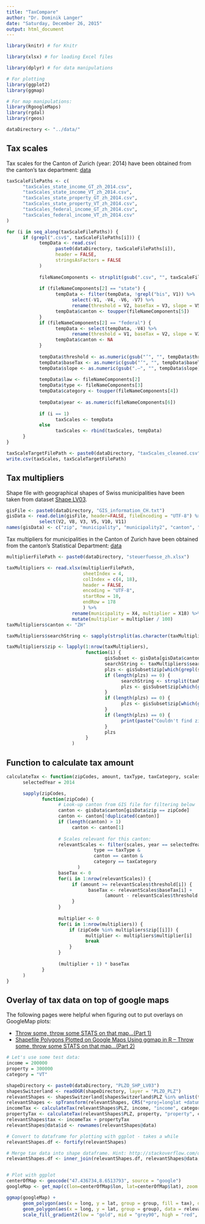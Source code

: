 ```yaml
---
title: "TaxCompare"
author: "Dr. Dominik Langer"
date: "Saturday, December 26, 2015"
output: html_document
---
```


```r
library(knitr) # for Knitr

library(xlsx) # for loading Excel files

library(dplyr) # for data manipulations

# For plotting
library(ggplot2) 
library(ggmap)

# For map manipulations:
library(RgoogleMaps)
library(rgdal)
library(rgeos)

dataDirectory <- "../data/"

```

## Tax scales

Tax scales for the Canton of Zurich (year: 2014) have been obtained from the canton's tax department: [data](http://www.steueramt.zh.ch/internet/finanzdirektion/ksta/de/steuerberechnung/steuertarife/_jcr_content/contentPar/downloadlist/downloaditems/steuertarife_2014_st.spooler.download.1440490483459.pdf/Steuertarife_2014_Staatssteuer_Bundessteuer.pdf)

```r

taxScaleFilePaths <- c(
      "taxScales_state_income_GT_zh_2014.csv",
      "taxScales_state_income_VT_zh_2014.csv",
      "taxScales_state_property_GT_zh_2014.csv",
      "taxScales_state_property_VT_zh_2014.csv",
      "taxScales_federal_income_GT_zh_2014.csv",
      "taxScales_federal_income_VT_zh_2014.csv"
)

for (i in seq_along(taxScaleFilePaths)) {
      if (grepl(".csv$", taxScaleFilePaths[i])) {
            tempData <- read.csv(
                  paste0(dataDirectory, taxScaleFilePaths[i]), 
                  header = FALSE,
                  stringsAsFactors = FALSE
            )
            
            fileNameComponents <- strsplit(gsub(".csv", "", taxScaleFilePaths[i]), "_")[[1]]
      
            if (fileNameComponents[2] == "state") {
                  tempData <- filter(tempData, !grepl("bis", V1)) %>%
                        select(-V1, -V4, -V6, -V7) %>%
                        rename(threshold = V2, baseTax = V3, slope = V5)
                  tempData$canton <- toupper(fileNameComponents[5])
            }
            if (fileNameComponents[2] == "federal") {
                  tempData <- select(tempData, -V4) %>% 
                        rename(threshold = V1, baseTax = V2, slope = V3)    
                  tempData$canton <- NA
            }
            
            tempData$threshold <- as.numeric(gsub("’", "", tempData$threshold))
            tempData$baseTax <- as.numeric(gsub("’", "", tempData$baseTax))
            tempData$slope <- as.numeric(gsub(".–", "", tempData$slope)) / 100
      
            tempData$law <- fileNameComponents[2]
            tempData$type <- fileNameComponents[3]
            tempData$category <- toupper(fileNameComponents[4])
            
            tempData$year <- as.numeric(fileNameComponents[6])
            
            if (i == 1)
                  taxScales <- tempData
            else
                  taxScales <- rbind(taxScales, tempData)
      }                
}

taxScaleTargetFilePath <- paste0(dataDirectory, "taxScales_cleaned.csv")
write.csv(taxScales, taxScaleTargetFilePath)
```

## Tax multipliers 

Shape file with geographical shapes of Swiss municipalities have been taken from dataset [Shape LV03](http://www.cadastre.ch/internet/kataster/de/home/services/service/plz.html).

```r
gisFile <- paste0(dataDirectory, "GIS_information_CH.txt")
gisData <- read.delim(gisFile, header=FALSE, fileEncoding = "UTF-8") %>%
            select(V2, V8, V3, V5, V10, V11)
names(gisData) <- c("zip", "municipality", "municipality2", "canton", "latitude", "longitude")
```

Tax multipliers for municipalities in the Canton of Zurich have been obtained from the canton's Statistical Department: [data](http://www.statistik.zh.ch/internet/justiz_inneres/statistik/de/daten/daten_oeffentliche_finanzen/gemeindesteuern/_jcr_content/contentPar/downloadlist_1/downloaditems/100_1404204330782.spooler.download.1363264483248.xls/STFUESSE.XLS)

```r

multiplierFilePath <- paste0(dataDirectory, "steuerfuesse_zh.xlsx")

taxMultipliers <- read.xlsx(multiplierFilePath, 
                            sheetIndex = 4,
                            colIndex = c(4, 18),
                            header = FALSE,
                            encoding = "UTF-8",
                            startRow = 10,
                            endRow = 178
                            ) %>%
                        rename(municipality = X4, multiplier = X18) %>%
                        mutate(multiplier = multiplier / 100)
taxMultipliers$canton <- "ZH"

taxMultipliers$searchString <- sapply(strsplit(as.character(taxMultipliers$municipality), "\\."), function(x) {x[[1]][1]}) 

taxMultipliers$zip <- lapply(1:nrow(taxMultipliers), 
                             function(i) {
                                    gisSubset <- gisData[gisData$canton == taxMultipliers$canton[i], 1:3]
                                    searchString <- taxMultipliers$searchString[i]
                                    plzs <- gisSubset$zip[which(grepl(searchString, gisSubset$municipality))]
                                    if (length(plzs) == 0) {
                                          searchString <- strsplit(taxMultipliers$searchString[i], " ")[[1]][1]                                          
                                          plzs <- gisSubset$zip[which(grepl(searchString, gisSubset$municipality))]
                                    }
                                    if (length(plzs) == 0) {
                                          plzs <- gisSubset$zip[which(grepl(searchString, gisSubset$municipality2))]                                          
                                    }
                                    if (length(plzs) == 0) {
                                          print(paste("Couldn't find zip code for", taxMultipliers$municipality[i]))
                                    }
                                    plzs
                             }
                        ) 
```

## Function to calculate tax amount

```r

calculateTax <- function(zipCodes, amount, taxType, taxCategory, scales, multipliers) {
      selectedYear = 2014

      sapply(zipCodes, 
             function(zipCode) {
                   # Look-up canton from GIS file for filtering below
                   canton <- gisData$canton[gisData$zip == zipCode]
                   canton <- canton[!duplicated(canton)]
                   if (length(canton) > 1)
                        canton <- canton[1]
                   
                   # Scales relevant for this canton:
                   relevantScales <- filter(scales, year == selectedYear & 
                                type == taxType & 
                                canton == canton & 
                                category == taxCategory
                          )
                   baseTax <- 0
                   for(i in 1:nrow(relevantScales)) {
                        if (amount >= relevantScales$threshold[i]) {
                              baseTax <- relevantScales$baseTax[i] + 
                                    (amount - relevantScales$threshold[i]) * relevantScales$slope[i]
                        }
                   }
                   
                   multiplier <- 0
                   for(i in 1:nrow(multipliers)) {
                       if (zipCode %in% multipliers$zip[[i]]) {
                             multiplier <- multipliers$multiplier[i]
                             break
                       } 
                   } 
                   
                   (multiplier + 1) * baseTax
             }
      )
}

```

## Overlay of tax data on top of google maps

The following pages were helpful when figuring out to put overlays on GoogleMap plots: 

* [Throw some, throw some STATS on that map…(Part 1)](http://spatioanalytics.com/2013/07/12/throw-some-throw-some-stats-on-that-map-part-1/)
* [Shapefile Polygons Plotted on Google Maps Using ggmap in R – Throw some, throw some STATS on that map…(Part 2)](http://spatioanalytics.com/2014/02/20/shapefile-polygons-plotted-on-google-maps-using-ggplot-throw-some-throw-some-stats-on-that-mappart-2/)

```r
# Let's use some test data:
income = 200000
property = 300000
category = "VT"

shapeDirectory <- paste0(dataDirectory, "PLZO_SHP_LV03")
shapesSwitzerland <- readOGR(shapeDirectory, layer = "PLZO_PLZ")
relevantShapes <- shapesSwitzerland[shapesSwitzerland$PLZ %in% unlist(taxMultipliers$zip),]
relevantShapes <- spTransform(relevantShapes, CRS("+proj=longlat +datum=WGS84"))
incomeTax <- calculateTax(relevantShapes$PLZ, income, "income", category, taxScales, taxMultipliers)
propertyTax <- calculateTax(relevantShapes$PLZ, property, "property", category, taxScales, taxMultipliers)
relevantShapes$tax <- incomeTax + propertyTax
relevantShapes@data$id <- rownames(relevantShapes@data)

# Convert to dataframe for plotting with ggplot - takes a while
relevantShapes.df <- fortify(relevantShapes)

# Merge tax data into shape dataframe. Hint: http://stackoverflow.com/questions/19791210/r-ggplot2-merge-with-shapefile-and-csv-data-to-fill-polygons
relevantShapes.df <- inner_join(relevantShapes.df, relevantShapes@data, by="id")


# Plot with ggplot
centerOfMap <- geocode("47.436734,8.6513793", source = "google")
googleMap <- get_map(c(lon=centerOfMap$lon, lat=centerOfMap$lat), zoom = 10, maptype = "terrain", source = "google")

ggmap(googleMap) + 
      geom_polygon(aes(x = long, y = lat, group = group, fill = tax), data = relevantShapes.df, alpha = 0.6) +
      geom_polygon(aes(x = long, y = lat, group = group), data = relevantShapes.df, colour = "black", size = 0.3, alpha = 0) +
      scale_fill_gradient2(low = "gold", mid = "grey90", high = "red", midpoint = mean(relevantShapes.df$tax))
```
